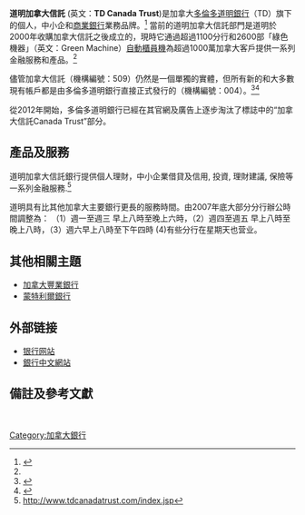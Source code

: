 {{Rough translation}}
{{Infobox company
|name             = 道明加拿大信託
|name_en          = TD Canada Trust
|trading_name     = TD
|logo             = [[File:Toronto-Dominion_Bank_logo.svg|200px]]
|type             = 商業部門
|foundation       = [[安大略省|安大略省]][[多倫多|多倫多]]（2000年）
|location_city    = [[安大略省|安大略省]][[多倫多|多倫多]]
|location_country = {{CAN}}
|key_people       = {{tsl|en|Bharat Masrani}}（[[CEO|CEO]]）
|locations        = 約1,100間分行及2,600台[[自動提款機|ATM]]<ref name="td">{{cite web |url=http://www.td.com/ |title=Welcome to TD Bank Financial Group |publisher=TD Bank Financial Group |accessdate=2013-03-15}}</ref>
|industry         = [[金融服務|金融服務]]
|services         = [[銀行業|銀行業]]
|parent           = [[多倫多道明銀行|多倫多道明銀行]]
|area_served      = {{CAN}}
}}

'''道明加拿大信託''' (英文：'''TD Canada Trust''')是加拿大[[多倫多道明銀行|多倫多道明銀行]]（TD）旗下的個人，中小企和[[商業銀行|商業銀行]]業務品牌。<ref name="tce">{{cite book| url=http://www.thecanadianencyclopedia.com/en/article/td-bank-financial-group/| title=TD Bank Financial Group| author=Sasha Yusufali| work=[[The_Canadian_Encyclopedia|The Canadian Encyclopedia]]| year=2012| accessdate=2013-03-15}}</ref> 當前的道明加拿大信託部門是道明於2000年收購加拿大信託之後成立的，現時它通過超過1100分行和2600部「綠色機器」（英文：Green Machine）[[自動櫃員機|自動櫃員機]]為超過1000萬加拿大客戶提供一系列金融服務和產品。<ref name="td"/>

儘管加拿大信託（機構編號：509）仍然是一個單獨的實體，但所有新的和大多數現有帳戶都是由多倫多道明銀行直接正式發行的（機構編號：004）。<ref name="about">{{cite web| url=http://www.td.com/document/PDF/accounts/513796E-080111.pdf| title=About Our Accounts and Related Service| publisher=TD Canada Trust| date=1 August 2012| accessdate=2013-03-15}}{{Dead link|date=2018年6月 |bot=InternetArchiveBot |fix-attempted=no }}</ref><ref name="payments">{{cite web| url=http://www.cdnpay.ca/imis15/pdf/pdfs_rules/rule_d4.pdf| title=Rule D4: Institution Numbers and Clearing Agengy/Representative Arrangements| publisher=[[Canadian_Payments_Association|Canadian Payments Association]]| date=December 2012| accessdate=2013-03-15| archive-date=2010-12-27| archive-url=https://web.archive.org/web/20101227003607/http://www.cdnpay.ca/imis15/pdf/pdfs_rules/rule_d4.pdf| dead-url=yes}}</ref>

從2012年開始，多倫多道明銀行已經在其官網及廣告上逐步淘汰了標誌中的“加拿大信託Canada Trust”部分。 

== 產品及服務 ==
道明加拿大信託銀行提供個人理財，中小企業借貸及信用, 投資, 理財建議, 保險等一系列金融服務.<ref>http://www.tdcanadatrust.com/index.jsp</ref>

道明具有比其他加拿大主要銀行更長的服務時間。由2007年底大部分分行辦公時間調整為：
（1）週一至週三 早上八時至晚上六時，（2）週四至週五 早上八時至晚上八時，（3）週六早上八時至下午四時 (4)有些分行在星期天也营业。

== 其他相關主題 ==
* [[加拿大豐業銀行|加拿大豐業銀行]]
* [[蒙特利爾銀行|蒙特利爾銀行]]

==外部链接==
*[http://www.tdcanadatrust.com 银行网站]
*[http://www.tdcanadatrust.com/newtocanada/chinese/ 銀行中文網站]

== 備註及參考文獻 ==
<references/>

<br>
{{加拿大銀行}}

[[Category:加拿大銀行|Category:加拿大銀行]]